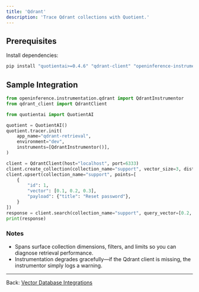 ```yaml
---
title: 'Qdrant'
description: 'Trace Qdrant collections with Quotient.'
---
```


## Prerequisites

Install dependencies:

```bash
pip install "quotientai>=0.4.6" "qdrant-client" "openinference-instrumentation-qdrant>=0.1.6"
```

## Sample Integration

```python trace_qdrant.py
from openinference.instrumentation.qdrant import QdrantInstrumentor
from qdrant_client import QdrantClient

from quotientai import QuotientAI

quotient = QuotientAI()
quotient.tracer.init(
    app_name="qdrant-retrieval",
    environment="dev",
    instruments=[QdrantInstrumentor()],
)

client = QdrantClient(host="localhost", port=6333)
client.create_collection(collection_name="support", vector_size=3, distance="Cosine")
client.upsert(collection_name="support", points=[
    {
        "id": 1,
        "vector": [0.1, 0.2, 0.3],
        "payload": {"title": "Reset password"},
    }
])
response = client.search(collection_name="support", query_vector=[0.2, 0.1, 0.3], limit=2)
print(response)
```

### Notes

* Spans surface collection dimensions, filters, and limits so you can diagnose retrieval performance.
* Instrumentation degrades gracefully—if the Qdrant client is missing, the instrumentor simply logs a warning.

---

Back: [Vector Database Integrations](./overview)

